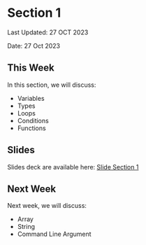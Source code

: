 # Section 1 {.unnumbered}

Last Updated: 27 OCT 2023

Date: 27 Oct 2023


## This Week
In this section, we will discuss:

- Variables
- Types
- Loops
- Conditions
- Functions


## Slides

Slides deck are available here: [Slide Section 1](https://docs.google.com/presentation/d/1lYXOmp91vtsPsgeGzNvrRXeTdC-CD3l7Q67xUueOzzc/edit?usp=sharing)

## Next Week
Next week, we will discuss:

- Array
- String
- Command Line Argument



$\,$
